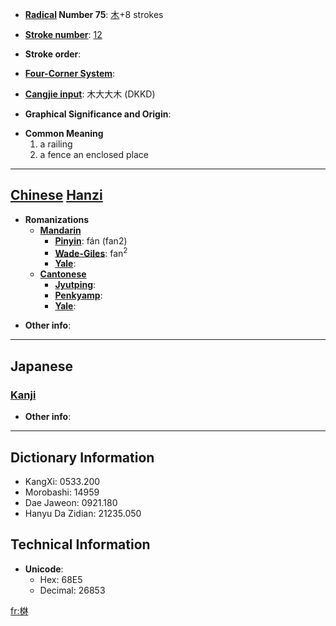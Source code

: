 * '''[[Wiktionary:Chinese radical index| Radical]] Number 75''': [[Wiktionary:Chinese radical index 木|木]]+8 strokes

* '''[[Wiktionary:Chinese total strokes index|Stroke number]]''': [[Wiktionary:Chinese total strokes index 12|12]]

* '''Stroke order''': 

* '''[[Wiktionary:Chinese four corner index|Four-Corner System]]''': 

* '''[[Wiktionary:Chinese Cangjie index|Cangjie input]]''': 木大大木 (DKKD)

* '''Graphical Significance and Origin''': 

* '''Common Meaning'''
*#a railing
*# a fence an enclosed place


----

== [[Chinese]] [[Hanzi]] ==

* '''Romanizations'''
** '''[[Mandarin]]'''
*** '''[[Pinyin]]''': fán (fan2)
*** '''[[Wade-Giles]]''': fan<sup>2</sup>
*** '''[[Yale]]''': 
** '''[[Cantonese]]'''
*** '''[[Jyutping]]''':
*** '''[[Penkyamp]]''': 
*** '''[[Yale]]''': 

* '''Other info''': 

----

==Japanese==
===[[Kanji]]===
{{kanji|on readings=[[はん]] (han), [[ぼん]] (bon)|kun readings=[[まがき]] (magaki)}}

* '''Other info''':  

----

== Dictionary Information ==

* KangXi: 0533.200
* Morobashi: 14959
* Dae Jaweon: 0921.180
* Hanyu Da Zidian: 21235.050

== Technical Information ==

* '''Unicode''':
** Hex: 68E5
** Decimal: 26853

[[fr:棥]]